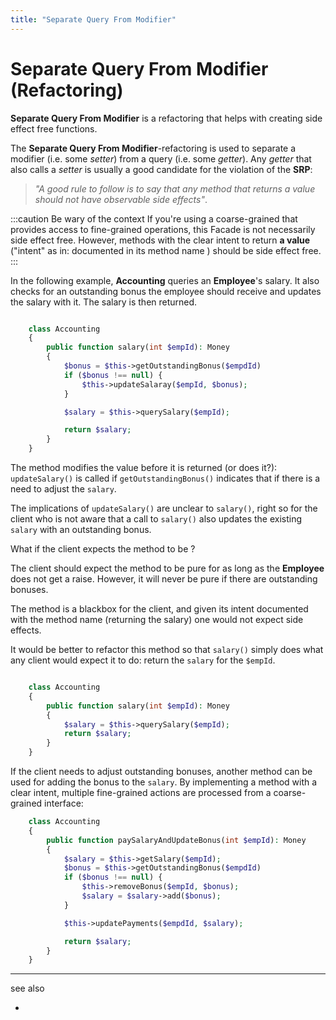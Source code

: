 ```yaml
---
title: "Separate Query From Modifier"
---
```




# Separate Query From Modifier (Refactoring)

**Separate Query From Modifier** is a refactoring that helps with creating side effect free functions.

The **Separate Query From Modifier**-refactoring is used to separate a modifier (i.e. some _setter_)
from a query (i.e. some _getter_). Any _getter_ that also calls a _setter_ is usually a good candidate for the violation of the **SRP**:

> _"A good rule to follow is to say that any method that returns a value should not have observable side effects"_. <BibRef name="ref" pp="279" />


:::caution Be wary of the context
If you're using a coarse-grained <GlosRef name="Facade" file="sd.facade" /> that provides access to fine-grained operations,
this Facade is not necessarily side effect free. However, methods with the clear intent to
return **a value** ("intent" as in: documented in its method name <BibRef name="CC" pp="39" />) should be side effect free.
:::


In the following example, **Accounting** queries an **Employee**'s salary. It also checks for an outstanding bonus
the employee should receive and updates the salary with it. The salary is then returned.

```php

    class Accounting
    {
        public function salary(int $empId): Money
        {
            $bonus = $this->getOutstandingBonus($empdId)
            if ($bonus !== null) {
                $this->updateSalaray($empId, $bonus);
            }

            $salary = $this->querySalary($empId);

            return $salary;
        }
    }
```

The method modifies the value before it is returned (or does it?):
`updateSalary()` is called if `getOutstandingBonus()` indicates that if there is a need to adjust the `salary`.

The implications of `updateSalary()` are unclear to `salary()`, right so for the client who is not aware that a call to
`salary()` also updates the existing `salary` with an outstanding bonus.

What if the client expects the method to be <GlosRef name="pure" file="sd.pure"/>?

The client should expect the method to be pure for as long as the **Employee** does not get a raise. However, it will
never be pure if there are outstanding bonuses.

The method is a blackbox for the client, and given its intent documented with the method name (returning the salary)
one would not expect side effects.

It would be better to refactor this method so that `salary()` simply does what any client would expect it to do: return
the `salary` for the `$empId`.


```php

    class Accounting
    {
        public function salary(int $empId): Money
        {
            $salary = $this->querySalary($empId);
            return $salary;
        }
    }
```

If the client needs to adjust outstanding bonuses, another method can be used for adding the bonus to the `salary`. By
implementing a method with a clear intent, multiple fine-grained actions are processed from a coarse-grained interface:


```php
    class Accounting
    {
        public function paySalaryAndUpdateBonus(int $empId): Money
        {
            $salary = $this->getSalary($empId);
            $bonus = $this->getOutstandingBonus($empdId)
            if ($bonus !== null) {
                $this->removeBonus($empId, $bonus);
                $salary = $salary->add($bonus);
            }

            $this->updatePayments($empdId, $salary);

            return $salary;
        }
    }
```

----
see also
 - <GlosRef name="Facade (Software Design)" file="sd.facade" />
